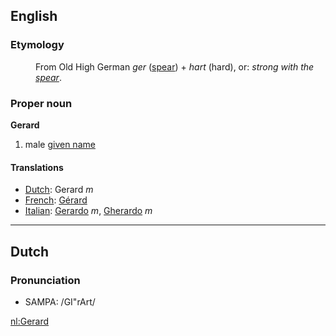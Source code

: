 ==English==
===Etymology===
:From Old High German ''ger'' ([[spear]]) + ''hart'' (hard), or: ''strong with the [[spear]]''.

===Proper noun===
'''Gerard'''

# male [[given name]]

====Translations====
*[[Dutch]]: Gerard ''m''
*[[French]]: [[Gérard]]
*[[Italian]]: [[Gerardo]] ''m'', [[Gherardo]] ''m''

----

==Dutch==
===Pronunciation===
*SAMPA: /GI"rArt/

[[nl:Gerard]]